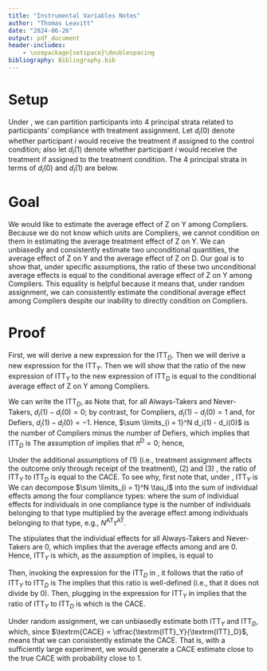 ```yaml
---
title: "Instrumental Variables Notes"
author: "Thomas Leavitt"
date: "2024-06-26"
output: pdf_document
header-includes:
    - \usepackage{setspace}\doublespacing
bibliography: Bibliography.bib
---
```


# Setup

Under \textcolor{magenta}{SUTVA}, we can partition participants into $4$ principal strata related to participants' compliance with treatment assignment. Let $d_i(0)$ denote whether participant $i$ would receive the treatment if assigned to the control condition; also let $d_i(1)$ denote whether participant $i$ would receive the treatment if assigned to the treatment condition. The $4$ principal strata in terms of $d_i(0)$ and $d_i(1)$ are below.

\begin{table}[h]
\centering
    \begin{tabular}{l|l|l}
    $z_i = 0$ & $z_i = 1$ & Principal Stratum \\ \hline
    $d_{i}(0) = 1$ & $d_{i}(1) = 1$ & \textit{Always-Taker} \\
    $d_{i}(0) = 0$ & $d_{i}(1) = 1$ & \textit{Complier} \\
    $d_{i}(0) = 1$ & $d_{i}(1) = 0$ & \textit{Defier} \\
    $d_{i}(0) = 0$ & $d_{i}(1) = 0$ & \textit{Never-Taker} \\
    \end{tabular}
\end{table}

# Goal
We would like to estimate the average effect of Z on Y among Compliers. Because we do not know which units are Compliers, we cannot condition on them in estimating the average treatment effect of Z on Y. We can unbiasedly and consistently estimate two unconditional quantities, the average effect of Z on Y and the average effect of Z on D. Our goal is to show that, under specific assumptions, the ratio of these two unconditional average effects is equal to the conditional average effect of Z on Y among Compliers. This equality is helpful because it means that, under random assignment, we can consistently estimate the conditional average effect among Compliers despite our inability to directly condition on Compliers.

# Proof

First, we will derive a new expression for the $\text{ITT}_D$. Then we will derive a new expression for the $\text{ITT}_Y$. Then we will show that the ratio of the new expression of $\text{ITT}_Y$ to the new expression of $\text{ITT}_D$ is equal to the conditional average effect of Z on Y among Compliers.

We can write the $\text{ITT}_D$, as
\begin{align*}
\text{ITT}_D = \left(\dfrac{1}{N}\right) \sum \limits_{i = 1}^N d_i(1) - d_i(0).
\end{align*}
Note that, for all Always-Takers and Never-Takers, $d_i(1) - d_i(0) = 0$; by contrast, for Compliers, $d_i(1) - d_i(0) = 1$ and, for Defiers, $d_i(1) - d_i(0) = -1$. Hence, $\sum \limits_{i = 1}^N d_i(1) - d_i(0)$ is the number of Compliers minus the number of Defiers, which implies that $\text{ITT}_D$ is
\begin{align*}
\text{ITT}_D = \left(\dfrac{1}{N}\right) \left(N^{\textrm{C}} - N^{\textrm{D}}\right) = \pi^{\textrm{C}} - \pi^{\textrm{D}}.
\end{align*}
The assumption of \textcolor{magenta}{No Defiers} implies that $\pi^{\textrm{D}} = 0$; hence,
\begin{align} \label{eq: ITT_D}
\text{ITT}_D = \pi^{\textrm{C}}.
\end{align}

Under the additional assumptions of (1) \textcolor{magenta}{Exclusion Restriction} (i.e., treatment assignment affects the outcome only through receipt of the treatment), (2) \textcolor{magenta}{No Defiers} and (3) \textcolor{magenta}{Existence of Compliers}, the ratio of $\textrm{ITT}_Y$ to $\textrm{ITT}_D$ is equal to the CACE. To see why, first note that, under \textcolor{magenta}{SUTVA}, $\textrm{ITT}_Y$ is
\begin{align*}
\textrm{ITT}_Y = \left(\dfrac{1}{N}\right) \sum \limits_{i = 1}^N \tau_i.
\end{align*}
We can decompose $\sum \limits_{i = 1}^N \tau_i$ into the sum of individual effects among the four compliance types:
\begin{align*}
\sum \limits_{i = 1}^N \tau_i = N^{\textrm{AT}} \tau^{\textrm{AT}} + N^{\textrm{C}} \tau^{\textrm{C}} + N^{\textrm{D}} \tau^{\textrm{D}} + N^{\textrm{NT}} \tau^{\textrm{NT}},
\end{align*}
where the sum of individual effects for individuals in one compliance type is the number of individuals belonging to that type multiplied by the average effect among individuals belonging to that type, e.g., $N^{\textrm{AT}} \tau^{\textrm{AT}}$.

The \textcolor{magenta}{Exclusion Restriction} stipulates that the individual effects for all Always-Takers and Never-Takers are 0, which implies that the average effects among \textit{Always-Takers} and \textit{Never-Takers} are $0$. Hence, $\textrm{ITT}_Y$ is
\begin{align*}
\textrm{ITT}_Y = \left(\dfrac{1}{N}\right) \sum \limits_{i = 1}^N \tau_i = \left(\dfrac{1}{N}\right)\left[N^{\textrm{C}} \tau^{\textrm{C}} + N^{\textrm{D}} \tau^{\textrm{D}}\right] = \pi^{\textrm{C}} \tau^{\textrm{C}} + \pi^{\textrm{D}} \tau^{\textrm{D}},
\end{align*}
which, as the assumption of \textcolor{magenta}{No Defiers} implies, is equal to
\begin{align} \label{eq: ITT_Y}
\textrm{ITT}_Y = \pi^{\textrm{C}} \tau^{\textrm{C}}.
\end{align}

Then, invoking the expression for the $\textrm{ITT}_D$ in \eqref{eq: ITT_D}, it follows that the ratio of $\textrm{ITT}_Y$ to $\textrm{ITT}_D$ is
\begin{align*}
\dfrac{\textrm{ITT}_Y}{\pi^{\textrm{C}}}.
\end{align*}
The \textcolor{magenta}{Existence of Compliers} implies that this ratio is well-defined (i.e., that it does not divide by $0$). Then, plugging in the expression for $\textrm{ITT}_Y$ in \eqref{eq: ITT_Y} implies that the ratio of $\textrm{ITT}_Y$ to $\textrm{ITT}_D$ is
\begin{align*}
\dfrac{\pi^{\textrm{C}} \tau^{\textrm{C}}}{\pi^{\textrm{C}}} = \tau^{\textrm{C}},
\end{align*}
which is the CACE.

Under random assignment, we can unbiasedly estimate both $\textrm{ITT}_Y$ and $\textrm{ITT}_D$, which, since $\textrm{CACE} = \dfrac{\textrm{ITT}_Y}{\textrm{ITT}_D}$, means that we can consistently estimate the CACE. That is, with a suﬀiciently large experiment, we would generate a CACE estimate close to the true CACE with probability close to 1.




